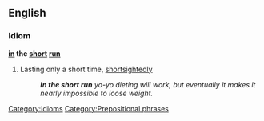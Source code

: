 ==English==

===Idiom===
'''[[in]] the [[short]] [[run]]'''

# Lasting only a short time, [[shortsightedly]] 
#:'''''In the short run''' yo-yo dieting will work, but eventually it makes it nearly impossible to loose weight.''

[[Category:Idioms]]
[[Category:Prepositional phrases]]